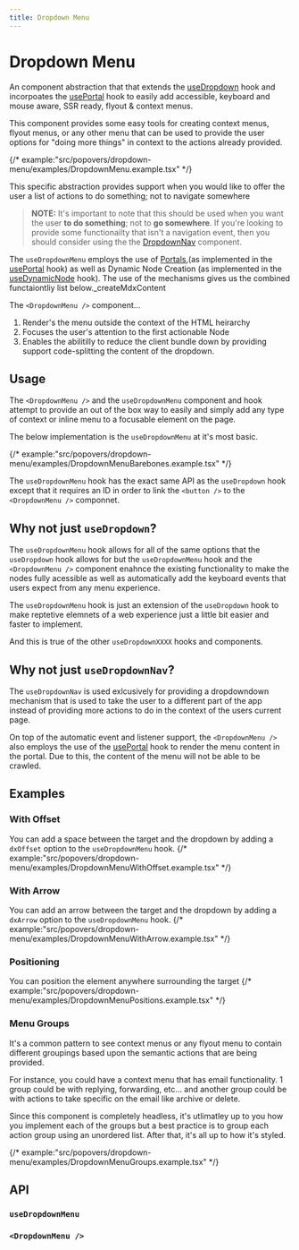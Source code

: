 ```yaml
---
title: Dropdown Menu
---
```


# Dropdown Menu

An component abstraction that that extends the [useDropdown](./hooks.useDropdown.mdx) hook and
incorpoates the [usePortal](./hooks.usePortal.mdx) hook to easily
add accessible, keyboard and mouse aware, SSR ready, flyout & context menus.

This component provides some easy tools for creating context menus, flyout menus,
or any other menu that can be used to provide the user options for "doing more things"
in context to the actions already provided.

{/* example:"src/popovers/dropdown-menu/examples/DropdownMenu.example.tsx" */}

This specific abstraction provides support when you would like to offer the user a list of actions to do something; not
to navigate somewhere

> **NOTE:** It's important to note that this should be used when you want the user **to do something**; not to **go somewhere**.
> If you're looking to provide some functionailty that isn't a navigation event, then you should consider using the
> the [DropdownNav](./components.popovers.dropdown-nav.mdx) component.

The `useDropdownMenu` employs the use of [Portals](https://react.dev/reference/react-dom/createPortal),(as implemented in
the [usePortal](./hooks.usePortal.mdx) hook) as well as Dynamic Node Creation (as implemented in the [useDynamicNode](./hooks.useDynamicNode.mdx)
hook). The use of the mechanisms gives us the combined functaiontliy list below.\_createMdxContent

The `<DropdownMenu />` component...

1. Render's the menu outside the context of the HTML heirarchy
2. Focuses the user's attention to the first actionable Node
3. Enables the abilitilly to reduce the client bundle down by providing support code-splitting the content of the dropdown.

## Usage

The `<DropdownMenu />` and the `useDropdownMenu` component and hook attempt to provide
an out of the box way to easily and simply add any type of context or inline menu to a
focusable element on the page.

The below implementation is the `useDropdownMenu` at it's most basic.

{/* example:"src/popovers/dropdown-menu/examples/DropdownMenuBarebones.example.tsx" */}

The `useDropdownMenu` hook has the exact same API as the `useDropdown` hook except that it
requires an ID in order to link the `<button />` to the `<DropdownMenu />` componnet.

## Why not just `useDropdown`?

The `useDropdownMenu` hook allows for all of the same options that the `useDropdown` hook allows for
but the `useDropdownMenu` hook and the `<DropdownMenu />` component enahnce the existing functionality
to make the nodes fully acessible as well as automatically add the keyboard events that users expect
from any menu experience.

The `useDropdownMenu` hook is just an extension of the `useDropdown` hook to make reptetive elemnets of
a web experience just a little bit easier and faster to implement.

And this is true of the other `useDropdownXXXX` hooks and components.

## Why not just `useDropdownNav`?

The `useDropdownNav` is used exlcusively for providing a dropdowndown mechanism that is used to take
the user to a different part of the app instead of providing more actions to do in the context of the
users current page.

On top of the automatic event and listener support, the `<DropdownMenu />` also employs the use of the [usePortal](./hooks.usePortal.mdx)
hook to render the menu content in the portal. Due to this, the content of the menu will not be able to be
crawled.

## Examples

### With Offset

You can add a space between the target and the dropdown by adding a `dxOffset` option to the
`useDropdownMenu` hook.
{/* example:"src/popovers/dropdown-menu/examples/DropdownMenuWithOffset.example.tsx" */}

### With Arrow

You can add an arrow between the target and the dropdown by adding a `dxArrow` option to the
`useDropdownMenu` hook.
{/* example:"src/popovers/dropdown-menu/examples/DropdownMenuWithArrow.example.tsx" */}

### Positioning

You can position the element anywhere surrounding the target
{/* example:"src/popovers/dropdown-menu/examples/DropdownMenuPositions.example.tsx" */}

### Menu Groups

It's a common pattern to see context menus or any flyout menu to contain different groupings
based upon the semantic actions that are being provided.

For instance, you could have a context menu that has email functionality. 1 group could be with
replying, forwarding, etc... and another group could be with actions to take specific on the email
like archive or delete.

Since this component is completely headless, it's utlimatley up to you how you implement each of the
groups but a best practice is to group each action group using an unordered list. After that, it's all
up to how it's styled.

{/* example:"src/popovers/dropdown-menu/examples/DropdownMenuGroups.example.tsx" */}

## API

### `useDropdownMenu`

### `<DropdownMenu />`
